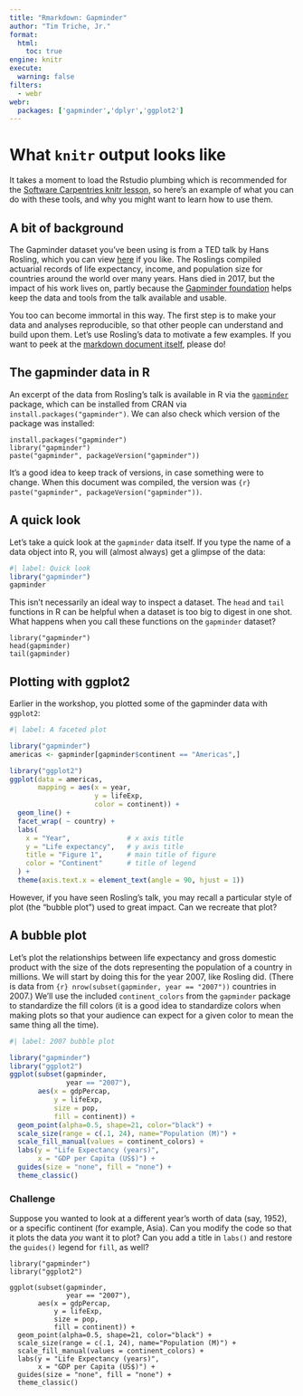```yaml
---
title: "Rmarkdown: Gapminder"
author: "Tim Triche, Jr."
format: 
  html:
    toc: true
engine: knitr
execute:
  warning: false
filters:
  - webr
webr:
  packages: ['gapminder','dplyr','ggplot2']
---
```


# What `knitr` output looks like

It takes a moment to load the Rstudio plumbing which is recommended for the 
<a href="https://swcarpentry.github.io/r-novice-gapminder/14-knitr-markdown.html">Software Carpentries knitr lesson</a>, so here's an example of what you can 
do with these tools, and why you might want to learn how to use them. 


## A bit of background

The Gapminder dataset you've been using is from a TED talk by Hans Rosling, 
which you can view <a href="https://www.youtube.com/watch?v=hVimVzgtD6w">here</a> if you like. The Roslings compiled actuarial records of life expectancy,
income, and population size for countries around the world over many years. Hans
died in 2017, but the impact of his work lives on, partly because the
<a href="https://www.gapminder.org/about/about-gapminder/history/">Gapminder 
foundation</a> helps keep the data and tools from the talk available and usable.

You too can become immortal in this way. The first step is to make your data and
analyses reproducible, so that other people can understand and build upon them.
Let's use Rosling's data to motivate a few examples. If you want to peek
at the <a href="https://github.com/trichelab/trichelab.github.io/blob/gh-pages/webR/gapminder/Gapminder.qmd">markdown document itself</a>, please do!


## The gapminder data in R

An excerpt of the data from Rosling's talk is available in R via the
<a href="https://cran.r-project.org/package=gapminder">`gapminder`</a>
package, which can be installed from CRAN via `install.packages("gapminder")`.
We can also check which version of the package was installed:

```webr-r
install.packages("gapminder")
library("gapminder")
paste("gapminder", packageVersion("gapminder"))
```

It's a good idea to keep track of versions, in case something were to change.
When this document was compiled, the version was 
`{r} paste("gapminder", packageVersion("gapminder"))`.


## A quick look

Let's take a quick look at the `gapminder` data itself. If you type the name
of a data object into R, you will (almost always) get a glimpse of the data:

```r
#| label: Quick look 
library("gapminder")
gapminder
```

This isn't necessarily an ideal way to inspect a dataset.  The `head` and `tail`
functions in R can be helpful when a dataset is too big to digest in one shot. 
What happens when you call these functions on the `gapminder` dataset?

```webr-r
library("gapminder")
head(gapminder)
tail(gapminder)
```

## Plotting with ggplot2

Earlier in the workshop, you plotted some of the gapminder data with `ggplot2`:

```r
#| label: A faceted plot

library("gapminder") 
americas <- gapminder[gapminder$continent == "Americas",]

library("ggplot2")
ggplot(data = americas, 
       mapping = aes(x = year, 
                     y = lifeExp, 
                     color = continent)) +
  geom_line() + 
  facet_wrap( ~ country) +
  labs(
    x = "Year",              # x axis title
    y = "Life expectancy",   # y axis title
    title = "Figure 1",      # main title of figure
    color = "Continent"      # title of legend
  ) +
  theme(axis.text.x = element_text(angle = 90, hjust = 1))  

```

However, if you have seen Rosling's talk, you may recall a particular style 
of plot (the "bubble plot") used to great impact.  Can we recreate that plot?


## A bubble plot

Let's plot the relationships between life expectancy and gross domestic product
with the size of the dots representing the population of a country in millions.
We will start by doing this for the year 2007, like Rosling did. (There is data 
from `{r} nrow(subset(gapminder, year == "2007"))` countries in 2007.) We'll use
the included `continent_colors` from the `gapminder` package to standardize the
fill colors (it is a good idea to standardize colors when making plots so that 
your audience can expect for a given color to mean the same thing all the time).

```r
#| label: 2007 bubble plot

library("gapminder")
library("ggplot2")
ggplot(subset(gapminder, 
              year == "2007"), 
       aes(x = gdpPercap, 
           y = lifeExp, 
           size = pop,
           fill = continent)) + 
  geom_point(alpha=0.5, shape=21, color="black") +
  scale_size(range = c(.1, 24), name="Population (M)") +
  scale_fill_manual(values = continent_colors) + 
  labs(y = "Life Expectancy (years)", 
       x = "GDP per Capita (US$)") +
  guides(size = "none", fill = "none") + 
  theme_classic() 

```

### Challenge

Suppose you wanted to look at a different year's worth of data (say, 1952), or
a specific continent (for example, Asia). Can you modify the code so that it
plots the data _you_ want it to plot? Can you add a title in `labs()` and 
restore the `guides()` legend for `fill`, as well?

```webr-r

library("gapminder")
library("ggplot2")

ggplot(subset(gapminder, 
              year == "2007"), 
       aes(x = gdpPercap, 
           y = lifeExp, 
           size = pop,
           fill = continent)) + 
  geom_point(alpha=0.5, shape=21, color="black") +
  scale_size(range = c(.1, 24), name="Population (M)") +
  scale_fill_manual(values = continent_colors) + 
  labs(y = "Life Expectancy (years)", 
       x = "GDP per Capita (US$)") +
  guides(size = "none", fill = "none") + 
  theme_classic()

```
